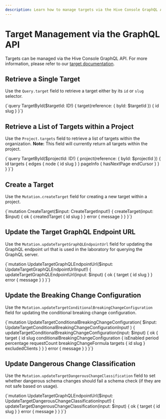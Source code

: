 ```yaml
---
description: Learn how to manage targets via the Hive Console GraphQL API.
---
```



# Target Management via the GraphQL API

Targets can be managed via the Hive Console GraphQL API. For more information, please refer to our
[target documentation](/docs/management/targets).

## Retrieve a Single Target

Use the `Query.target` field to retrieve a target either by its `id` or `slug` selector.

<GraphQLDocumentWithSchema>
{`query TargetById($targetId: ID!) {
  target(reference: { byId: $targetId }) {
    id
    slug
  }
}`}
</GraphQLDocumentWithSchema>

## Retrieve a List of Targets within a Project

Use the `Project.targets` field to retrieve a list of targets within the organization. **Note:**
This field will currently return all targets within the project.

<GraphQLDocumentWithSchema>
{`query TargetById($projectId: ID!) {
  project(reference: { byId: $projectId }) {
    id
    targets {
      edges {
        node {
          id
          slug
        }
      }
      pageInfo {
        hasNextPage
        endCursor
      }
    }
  }
}`}
</GraphQLDocumentWithSchema>

## Create a Target

Use the `Mutation.createTarget` field for creating a new target within a project.

<GraphQLDocumentWithSchema>
{`mutation CreateTarget($input: CreateTargetInput!) {
  createTarget(input: $input) {
    ok {
      createdTarget {
        id
        slug
      }
    }
    error {
      message
    }
  }
}`}
</GraphQLDocumentWithSchema>

## Update the Target GraphQL Endpoint URL

Use the `Mutation.updateTargetGraphQLEndpointUrl` field for updating the GraphQL endpoint url that
is used in the laboratory for querying the GraphQL server.

<GraphQLDocumentWithSchema>
{`mutation UpdateTargetGraphQLEndpointUrl($input: UpdateTargetGraphQLEndpointUrlInput!) {
  updateTargetGraphQLEndpointUrl(input: $input) {
    ok {
      target {
        id
        slug
      }
    }
    error {
      message
    }
  }
}`}
</GraphQLDocumentWithSchema>

## Update the Breaking Change Configuration

Use the `Mutation.updateTargetConditionalBreakingChangeConfiguration` field for updating the
conditional breaking change configuration.

<GraphQLDocumentWithSchema>
{`mutation UpdateTargetConditionalBreakingChangeConfiguration(
  $input: UpdateTargetConditionalBreakingChangeConfigurationInput!
) {
  updateTargetConditionalBreakingChangeConfiguration(input: $input) {
    ok {
      target {
        id
        slug
        conditionalBreakingChangeConfiguration {
          isEnabled
          period
          percentage
          requestCount
          breakingChangeFormula
          targets {
            id
            slug
          }
          excludedClients
        }
      }
    }
    error {
      message
    }
  }
}`}
</GraphQLDocumentWithSchema>

## Update Dangerous Change Classification

Use the `Mutation.updateTargetDangerousChangeClassification` field to set whether dangerous schema
changes should fail a schema check (if they are not safe based on usage).

<GraphQLDocumentWithSchema>
{`mutation UpdateTargetGraphQLEndpointUrl($input: UpdateTargetDangerousChangeClassificationInput!) {
  updateTargetDangerousChangeClassification(input: $input) {
    ok {
      target {
        id
        slug
      }
    }
    error {
      message
    }
  }
}`}
</GraphQLDocumentWithSchema>
